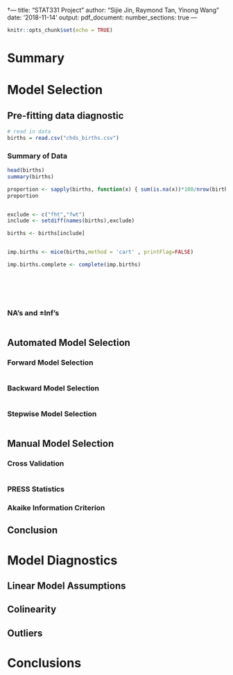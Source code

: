 †---
title: "STAT331 Project"
author: "Sijie Jin, Raymond Tan, Yinong Wang"
date: '2018-11-14'
output: 
  pdf_document:
    number_sections: true
---

```r
knitr::opts_chunk$set(echo = TRUE)
```

# Summary

# Model Selection

## Pre-fitting data diagnostic

```r
# read in data
births = read.csv("chds_births.csv")
```

### Summary of Data

```r
head(births)
summary(births)

proportion <- sapply(births, function(x) { sum(is.na(x))*100/nrow(births) })
proportion


exclude <- c("fht","fwt")
include <- setdiff(names(births),exclude)

births <- births[include]


imp.births <- mice(births,method = 'cart' , printFlag=FALSE)

imp.births.complete <- complete(imp.births)







```

### NA's and $\pm$Inf's

```r

```

## Automated Model Selection

### Forward Model Selection

```r

```

### Backward Model Selection

```r

```

### Stepwise Model Selection

```r

```

## Manual Model Selection

### Cross Validation

```r

```

### PRESS Statistics

### Akaike Information Criterion

## Conclusion

# Model Diagnostics

## Linear Model Assumptions

## Colinearity

## Outliers

# Conclusions


